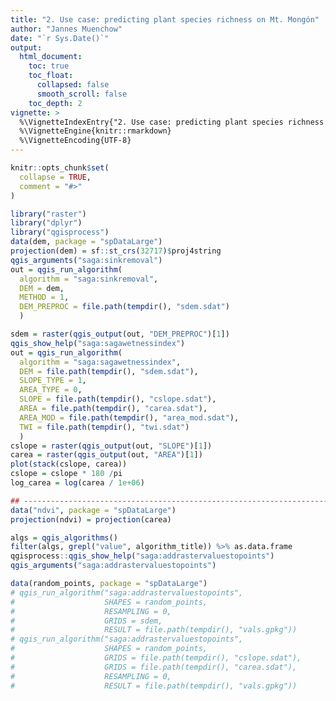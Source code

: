 ```yaml
---
title: "2. Use case: predicting plant species richness on Mt. Mongón"
author: "Jannes Muenchow"
date: "`r Sys.Date()`"
output:
  html_document:
    toc: true
    toc_float:
      collapsed: false
      smooth_scroll: false
    toc_depth: 2
vignette: >
  %\VignetteIndexEntry{"2. Use case: predicting plant species richness on Mt. Mongón"}
  %\VignetteEngine{knitr::rmarkdown}
  %\VignetteEncoding{UTF-8}
---
```


```r
knitr::opts_chunk$set(
  collapse = TRUE,
  comment = "#>"
)
```

```r
library("raster")
library("dplyr")
library("qgisprocess")
data(dem, package = "spDataLarge")
projection(dem) = sf::st_crs(32717)$proj4string
qgis_arguments("saga:sinkremoval")
out = qgis_run_algorithm(
  algorithm = "saga:sinkremoval",
  DEM = dem, 
  METHOD = 1, 
  DEM_PREPROC = file.path(tempdir(), "sdem.sdat")
  )

sdem = raster(qgis_output(out, "DEM_PREPROC")[1])
qgis_show_help("saga:sagawetnessindex")
out = qgis_run_algorithm(
  algorithm = "saga:sagawetnessindex",
  DEM = file.path(tempdir(), "sdem.sdat"),
  SLOPE_TYPE = 1, 
  AREA_TYPE = 0,
  SLOPE = file.path(tempdir(), "cslope.sdat"),
  AREA = file.path(tempdir(), "carea.sdat"),
  AREA_MOD = file.path(tempdir(), "area_mod.sdat"),
  TWI = file.path(tempdir(), "twi.sdat")
  )
cslope = raster(qgis_output(out, "SLOPE")[1])
carea = raster(qgis_output(out, "AREA")[1])
plot(stack(cslope, carea))
cslope = cslope * 180 /pi
log_carea = log(carea / 1e+06)

## ------------------------------------------------------------------------
data("ndvi", package = "spDataLarge")
projection(ndvi) = projection(carea)

algs = qgis_algorithms()
filter(algs, grepl("value", algorithm_title)) %>% as.data.frame
qgisprocess::qgis_show_help("saga:addrastervaluestopoints")
qgis_arguments("saga:addrastervaluestopoints")

data(random_points, package = "spDataLarge")
# qgis_run_algorithm("saga:addrastervaluestopoints",
#                    SHAPES = random_points,
#                    RESAMPLING = 0,
#                    GRIDS = sdem,
#                    RESULT = file.path(tempdir(), "vals.gpkg"))
# qgis_run_algorithm("saga:addrastervaluestopoints",
#                    SHAPES = random_points,
#                    GRIDS = file.path(tempdir(), "cslope.sdat"),
#                    GRIDS = file.path(tempdir(), "carea.sdat"),
#                    RESAMPLING = 0,
#                    RESULT = file.path(tempdir(), "vals.gpkg"))
```
<!--
## ------------------------------------------------------------------------
get_usage("saga:sinkremoval")
run_qgis(alg = "saga:sinkremoval",
         DEM = dem, 
         METHOD = "[1] Fill Sinks", 
         DEM_PREPROC = file.path(tempdir(), "sdem.sdat"),
         show_output_paths = FALSE)

## ------------------------------------------------------------------------
get_usage("saga:sagawetnessindex")
run_qgis(alg = "saga:sagawetnessindex",
         DEM = file.path(tempdir(), "sdem.sdat"),
         SLOPE_TYPE = 1, 
         SLOPE = file.path(tempdir(), "cslope.sdat"),
         AREA = file.path(tempdir(), "carea.sdat"),
         show_output_paths = FALSE)

## ----eval = FALSE--------------------------------------------------------
library("dplyr")
library("raster")
file.path(tempdir(), c("cslope.sdat", "carea.sdat")) %>%
  raster::stack(.) %>%
  plot

## ----message = FALSE, error = FALSE, warning = FALSE---------------------
library("raster")
cslope <- raster(file.path(tempdir(), "cslope.sdat"))
cslope <- cslope * 180 /pi

## ------------------------------------------------------------------------
carea <- raster(file.path(tempdir(), "carea.sdat"))
log_carea <- log(carea / 1e+06)

## ------------------------------------------------------------------------
data("ndvi", package = "RQGIS")

## ----eval = TRUE, cache = FALSE, message = FALSE, error = FALSE, warning = FALSE----
data("dem", package = "RQGIS")
dem <- dem / 1000
my_poly <- poly(values(dem), degree = 2)
dem1 <- dem2 <- dem
values(dem1) <- my_poly[, 1]
values(dem2) <- my_poly[, 2]
for (i in c("dem1", "dem2", "log_carea", "cslope", "ndvi")) {
  tmp <- crop(get(i), dem) 
  writeRaster(x = tmp, 
              filename = file.path(tempdir(), paste0(i, ".asc")), 
              format = "ascii",
              prj = TRUE,
              overwrite = TRUE)  
}

## ----eval = TRUE, cache = FALSE, message = FALSE-------------------------
library("dplyr")
data("random_points", package = "RQGIS")
random_points[, c("x", "y")] <- sf::st_coordinates(random_points)
raster_names <- c("dem1", "dem2", "log_carea", "cslope", "ndvi")
vals <- RSAGA::pick.from.ascii.grids(data = as.data.frame(random_points),
                                     X.name = "x", 
                                     Y.name = "y", 
                                     file = file.path(tempdir(), raster_names),
                                     varname = raster_names)
dplyr::select(vals, -geometry) %>%
  head(., 3)

## ------------------------------------------------------------------------
fit <- glm(formula = spri ~ dem1 + dem2 + cslope + ndvi + log_carea,
           data = vals,
           family = "poisson")

## ----pred, eval = FALSE--------------------------------------------------
library("sf")
library("raster")
raster_names <- c("dem1.asc", "dem2.asc", "log_carea.asc", "cslope.asc",
                  "ndvi.asc")
s <- stack(x = file.path(tempdir(), raster_names))
pred <- predict(object = s,
                model = fit,
                fun = predict,
                type = "response")
pred <- crop(x = pred,
             y = as(random_points, "Spatial"))
# plot the output (shown in Figure 5)
plot(pred)
plot(st_geometry(random_points), add = TRUE)

-->
